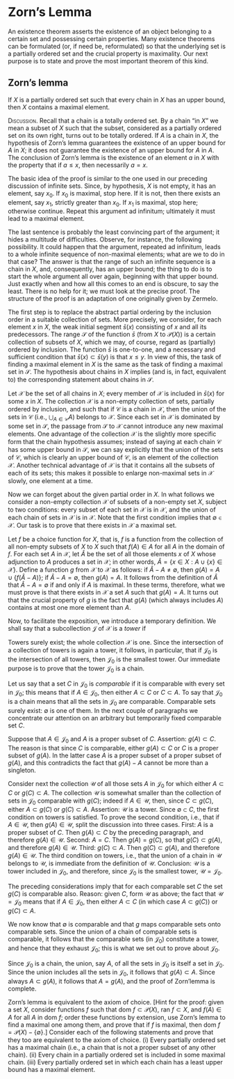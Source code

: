 # Zorn's Lemma

An existence theorem asserts the existence of an object belonging to a certain set and possessing certain properties. Many existence theorems can be formulated (or, if need be, reformulated) so that the underlying set is a partially ordered set and the crucial property is maximality. Our next purpose is to state and prove the most important theorem of this kind.

::: {#lem-zorn}

## Zorn's lemma`\index{Zorn}`{=latex}

If $X$ is a partially ordered set such that every chain in $X$ has an upper bound, then $X$ contains a maximal element. 

:::

`\textsc{Discussion}`{=latex}`<span class="smallcaps">Discussion</span>`{=html}. Recall that a chain is a totally ordered set. By a chain "in $X$" we mean a subset of $X$ such that the subset, considered as a partially ordered set on its own right, turns out to be totally ordered. If $A$ is a chain in $X$, the hypothesis of Zorn's lemma guarantees the existence of an upper bound for $A$ in $X$; it does not guarantee the existence of an upper bound for $A$ in $A$. The conclusion of Zorn's lemma is the existence of an element $a$ in $X$ with the property that if $a \le x$, then necessarily $a = x$. 

The basic idea of the proof is similar to the one used in our preceding discussion of infinite sets. Since, by hypothesis, $X$ is not empty, it has an element, say $x_{0}$. If $x_{0}$ is maximal, stop here. If it is not, then there exists an element, say $x_{1}$, strictly greater than $x_{0}$. If $x_{1}$ is maximal, stop here; otherwise continue. Repeat this argument ad infinitum; ultimately it must lead to a maximal element. 

The last sentence is probably the least convincing part of the argument; it hides a multitude of difficulties. Observe, for instance, the following possibility. It could happen that the argument, repeated ad infinitum, leads to a whole infinite sequence of non-maximal elements; what are we to do in that case? The answer is that the range of such an infinite sequence is a chain in $X$, and, consequently, has an upper bound; the thing to do is to start the whole argument all over again, beginning with that upper bound. Just exactly when and how all this comes to an end is obscure, to say the least. There is no help for it; we must look at the precise proof. The structure of the proof is an adaptation of one originally given by Zermelo.

::: {.proof}

The first step is to replace the abstract partial ordering by the inclusion order in a suitable collection of sets. More precisely, we consider, for each element $x$ in $X$, the weak initial segment $\bar{s}(x)$ consisting of $x$ and all its predecessors. The range $\mathcal{S}$ of the function $\bar{s}$ (from $X$ to $\mathcal{P}(X)$) is a certain collection of subsets of $X$, which we may, of course, regard as (partially) ordered by inclusion. The function $\bar{s}$ is one-to-one, and a necessary and sufficient condition that $\bar{s}(x) \subset \bar{s}(y)$ is that $x \le y$. In view of this, the task of finding a maximal element in $X$ is the same as the task of finding a maximal set in $\mathcal{S}$. The hypothesis about chains in $X$ implies (and is, in fact, equivalent to) the corresponding statement about chains in $\mathcal{S}$. 

Let $\mathcal{X}$ be the set of all chains in $X$; every member of $\mathcal{X}$ is included in $\bar{s}(x)$ for some $x$ in $X$. The collection $\mathcal{X}$ is a non-empty collection of sets, partially ordered by inclusion, and such that if $\mathcal{C}$ is a chain in $\mathcal{X}$, then the union of the sets in $\mathcal{C}$ (i.e., $\bigcup_{A \in \mathcal{C}} A$) belongs to $\mathcal{X}$. Since each set in $\mathcal{X}$ is dominated by some set in $\mathcal{S}$, the passage from $\mathcal{S}$ to $\mathcal{X}$ cannot introduce any new maximal elements. One advantage of the collection $\mathcal{X}$ is the slightly more specific form that the chain hypothesis assumes; instead of saying at each chain $\mathcal{C}$ has some upper bound in $\mathcal{S}$, we can say explicitly that the union of the sets of $\mathcal{C}$, which is clearly an upper bound of $\mathcal{C}$, is an element of the collection $\mathcal{X}$. Another technical advantage of $\mathcal{X}$ is that it contains all the subsets of each of its sets; this makes it possible to enlarge non-maximal sets in $\mathcal{X}$ slowly, one element at a time. 

Now we can forget about the given partial order in $X$. In what follows we consider a non-empty collection $\mathcal{X}$ of subsets of a non-empty set $X$, subject to two conditions: every subset of each set in $\mathcal{X}$ is in $\mathcal{X}$, and the union of each chain of sets in $\mathcal{X}$ is in $\mathcal{X}$. Note that the first condition implies that $\emptyset \in \mathcal{X}$. Our task is to prove that there exists in $\mathcal{X}$ a maximal set. 

Let $f$ be a choice function for $X$, that is, $f$ is a function from the collection of all non-empty subsets of $X$ to $X$ such that $f(A) \in A$ for all $A$ in the domain of $f$. For each set $A$ in $\mathcal{X}$, let $\hat{A}$ be the set of all those elements $x$ of $X$ whose adjunction to $A$ produces a set in $\mathcal{X}$; in other words, $\hat{A} =\{ x \in X:A \cup \{ x \} \in \mathcal{X} \}$. Define a function $g$ from $\mathcal{X}$ to $\mathcal{X}$ as follows: if $\hat{A} - A \neq \emptyset$, then $g(A) = A \cup \{ f( \hat{A} - A) \}$; if $\hat{A} - A = \emptyset$, then $g(A) = A$. It follows from the definition of $\hat{A}$ that $\hat{A} - A = \emptyset$ if and only if $A$ is maximal. In these terms, therefore, what we must prove is that there exists in $\mathcal{X}$ a set $A$ such that $g(A) = A$. It turns out that the crucial property of $g$ is the fact that $g(A)$ (which always includes $A$) contains at most one more element than $A$.

Now, to facilitate the exposition, we introduce a temporary definition. We shall say that a subcollection $\mathcal{J}$ of $\mathcal{X}$ is a *tower*`\index{tower}`{=latex} if 

\begin{align*}
&(i) \: \emptyset \in \mathcal{J}, \\
&(ii) \mathit{\ if\ } A \in \mathcal{J}, \mathit{\ then\ } g(A) \in \mathcal{J} ,\\
&(iii) \mathit{\ if\ } \mathcal{C} \mathit{\ is\ a\ chain\ in\ } \mathcal{J}, \mathit{\ then\ } \bigcup_{A \in \mathcal{C}} A \in \mathcal{J}. 
\end{align*}

Towers surely exist; the whole collection $\mathcal{X}$ is one. Since the intersection of a collection of towers is again a tower, it follows, in particular, that if $\mathcal{J}_{0}$ is the intersection of all towers, then $\mathcal{J}_{0}$ is the smallest tower. Our immediate purpose is to prove that the tower $\mathcal{J}_{0}$ is a chain. 

Let us say that a set $C$ in $\mathcal{J}_{0}$ is *comparable*`\index{comparable}`{=latex} if it is comparable with every set in $\mathcal{J}_{0}$; this means that if $A \in \mathcal{J}_{0}$, then either $A \subset C$ or $C \subset A$. To say that $\mathcal{J}_{0}$ is a chain means that all the sets in $\mathcal{J}_{0}$ are comparable. Comparable sets surely exist: $\emptyset$ is one of them. In the next couple of paragraphs we concentrate our attention on an arbitrary but temporarily fixed comparable set $C$. 

Suppose that $A \in \mathcal{J}_{0}$ and $A$ is a proper subset of $C$. Assertion: $g(A) \subset C$. The reason is that since $C$ is comparable, either $g(A) \subset C$ or $C$ is a proper subset of $g(A)$. In the latter case $A$ is a proper subset of a proper subset of $g(A)$, and this contradicts the fact that $g(A) - A$ cannot be more than a singleton. 

Consider next the collection $\mathcal{U}$ of all those sets $A$ in $\mathcal{J}_{0}$ for which either $A \subset C$ or $g(C) \subset A$. The collection $\mathcal{U}$ is somewhat smaller than the collection of sets in $\mathcal{J}_{0}$ comparable with $g(C)$; indeed if $A \in \mathcal{U}$, then, since $C \subset g(C)$, either $A \subset g(C)$ or $g(C) \subset A$. Assertion: $\mathcal{U}$ is a tower. Since $\emptyset \subset C$, the first condition on towers is satisfied. To prove the second condition, i.e., that if $A \in \mathcal{U}$, then $g(A) \in \mathcal {U}$, split the discussion into three cases. First: $A$ is a proper subset of $C$. Then $g(A) \subset C$ by the preceding paragraph, and therefore $g(A) \in \mathcal{U}$. Second: $A = C$. Then $g(A) = g(C)$, so that $g(C) \subset g(A)$, and therefore $g(A) \in \mathcal{U}$. Third: $g(C) \subset A$. Then $g(C) \subset g(A)$, and therefore $g(A) \in \mathcal{U}$. The third condition on towers, i.e., that the union of a chain in $\mathcal{U}$ belongs to $\mathcal{U}$, is immediate from the definition of $\mathcal{U}$. Conclusion: $\mathcal{U}$ is a tower included in $\mathcal{J}_{0}$, and therefore, since $\mathcal{J}_{0}$ is the smallest tower, $\mathcal{U} = \mathcal{J}_{0}$. 

The preceding considerations imply that for each comparable set $C$ the set $g(C)$ is comparable also. Reason: given $C$, form $\mathcal{U}$ as above; the fact that $\mathcal{U} = \mathcal{J}_{0}$ means that if $A \in \mathcal{J}_{0}$, then either $A \subset C$ (in which case $A \subset g(C)$) or $g(C) \subset A$.

We now know that $\emptyset$ is comparable and that $g$ maps comparable sets onto comparable sets. Since the union of a chain of comparable sets is comparable, it follows that the comparable sets (in $\mathcal{J}_{0}$) constitute a tower, and hence that they exhaust $\mathcal{J}_{0}$; this is what we set out to prove about $\mathcal{J}_{0}$. 

Since $\mathcal{J}_{0}$ is a chain, the union, say $A$, of all the sets in $\mathcal{J}_{0}$ is itself a set in $\mathcal{J}_{0}$. Since the union includes all the sets in $\mathcal{J}_{0}$, it follows that $g(A) \subset A$. Since always $A \subset g(A)$, it follows that $A = g(A)$, and the proof of Zorn'lemma is complete.

:::

::: {#exr-16-1}

Zorn's lemma is equivalent to the axiom of choice. [Hint for the proof: given a set $X$, consider functions $f$ such that $\text{dom } f \subset \mathcal{P}(X)$, $\text{ran } f \subset X$, and $f(A) \in A$ for all $A$ in $\text{dom } f$; order these functions by extension, use Zorn's lemma to find a maximal one among them, and prove that if $f$ is maximal, then $\text{dom } f = \mathcal{P}(X) - \{ \emptyset \}$.] Consider each of the following statements and prove that they too are equivalent to the axiom of choice. (i) Every partially ordered set has a maximal chain (i.e., a chain that is not a proper subset of any other chain). (ii) Every chain in a partially ordered set is included in some maximal chain. (iii) Every partially ordered set in which each chain has a least upper bound has a maximal element.

:::